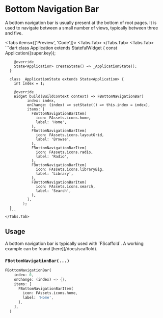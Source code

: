 
# Bottom Navigation Bar

A bottom navigation bar is usually present at the bottom of root pages.
It is used to navigate between a small number of views, typically between three and five.

<Tabs items={['Preview', 'Code']}>
    <Tabs.Tab>
        <Widget name='bottom-navigation-bar' query={{}}/>
    </Tabs.Tab>
    <Tabs.Tab>
      ```dart
      class Application extends StatefulWidget {
        const Application({super.key});

        @override
        State<Application> createState() => _ApplicationState();
      }

      class _ApplicationState extends State<Application> {
        int index = 1;

        @override
        Widget build(BuildContext context) => FBottomNavigationBar(
              index: index,
              onChange: (index) => setState(() => this.index = index),
              items: [
                FBottomNavigationBarItem(
                  icon: FAssets.icons.home,
                  label: 'Home',
                ),
                FBottomNavigationBarItem(
                  icon: FAssets.icons.layoutGrid,
                  label: 'Browse',
                ),
                FBottomNavigationBarItem(
                  icon: FAssets.icons.radio,
                  label: 'Radio',
                ),
                FBottomNavigationBarItem(
                  icon: FAssets.icons.libraryBig,
                  label: 'Library',
                ),
                FBottomNavigationBarItem(
                  icon: FAssets.icons.search,
                  label: 'Search',
                ),
              ],
            );
      }
      ```
    </Tabs.Tab>
</Tabs>

## Usage

<Callout type="info">
    A bottom navigation bar is typically used with `FScaffold`. A working example can be found [here](/docs/scaffold).
</Callout>

### `FBottomNavigationBar(...)`

```dart
FBottomNavigationBar(
    index: 0,
    onChange: (index) => {},
    items: [
      FBottomNavigationBarItem(
        icon: FAssets.icons.home,
        label: 'Home',
      ),
    ],
  )
```
